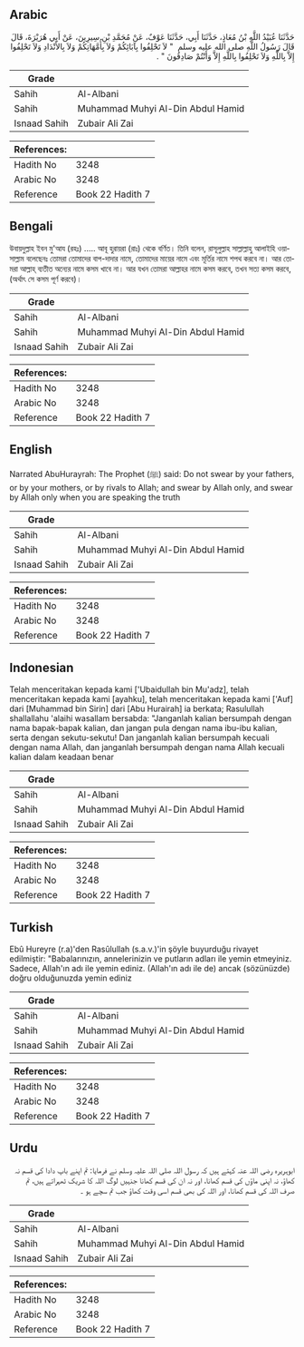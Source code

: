 ## Arabic

<div dir="rtl" lang="ar" style={{fontSize:'larger',backgroundColor:'#f8f9fa',padding:20}}>حَدَّثَنَا عُبَيْدُ اللَّهِ بْنُ مُعَاذٍ، حَدَّثَنَا أَبِي، حَدَّثَنَا عَوْفٌ، عَنْ مُحَمَّدِ بْنِ سِيرِينَ، عَنْ أَبِي هُرَيْرَةَ، قَالَ قَالَ رَسُولُ اللَّهِ صلى الله عليه وسلم ‏ "‏ لاَ تَحْلِفُوا بِآبَائِكُمْ وَلاَ بِأُمَّهَاتِكُمْ وَلاَ بِالأَنْدَادِ وَلاَ تَحْلِفُوا إِلاَّ بِاللَّهِ وَلاَ تَحْلِفُوا بِاللَّهِ إِلاَّ وَأَنْتُمْ صَادِقُونَ ‏"‏ ‏.‏</div><div style={{backgroundColor:'#f8f9fa',padding:20, marginBottom: 10}}><table>
      <thead>
        <tr>
          <th>Grade</th>
          <th></th>
        </tr>
      </thead>
      <tbody>
<tr><td>Sahih</td><td>Al-Albani</td></tr><tr><td>Sahih</td><td>Muhammad Muhyi Al-Din Abdul Hamid</td></tr><tr><td>Isnaad Sahih</td><td>Zubair Ali Zai</td></tr></tbody></table><table>
        <thead>
          <tr>
            <th>References:</th>
            <th></th>
          </tr>
        </thead>
        <tbody><tr><td>Hadith No</td><td>3248</td></tr><tr><td>Arabic No</td><td>3248</td></tr><tr><td>Reference</td><td>Book 22 Hadith 7</td></tr></tbody></table></div>

## Bengali

<div dir="ltr" lang="bn" style={{fontSize:'larger',backgroundColor:'#f8f9fa',padding:20}}>উবায়দুল্লাহ ইবন মু'আয (রহঃ) ..... আবূ হুরায়রা (রাঃ) থেকে বর্ণিত। তিনি বলেন, রাসূলুল্লাহ সাল্লাল্লাহু আলাইহি ওয়াসাল্লাম বলেছেনঃ তোমরা তোমাদের বাপ-দাদার নামে, তোমাদের মায়ের নামে এবং মূর্তির নামে শপথ করবে না। আর তোমরা আল্লাহ্‌ ব্যতীত অন্যের নামে কসম খাবে না। আর যখন তোমরা আল্লাহর নামে কসম করবে, তখন সত্য কসম করবে, (অর্থাৎ সে কসম পূর্ণ করবে)।</div><div style={{backgroundColor:'#f8f9fa',padding:20, marginBottom: 10}}><table>
      <thead>
        <tr>
          <th>Grade</th>
          <th></th>
        </tr>
      </thead>
      <tbody>
<tr><td>Sahih</td><td>Al-Albani</td></tr><tr><td>Sahih</td><td>Muhammad Muhyi Al-Din Abdul Hamid</td></tr><tr><td>Isnaad Sahih</td><td>Zubair Ali Zai</td></tr></tbody></table><table>
        <thead>
          <tr>
            <th>References:</th>
            <th></th>
          </tr>
        </thead>
        <tbody><tr><td>Hadith No</td><td>3248</td></tr><tr><td>Arabic No</td><td>3248</td></tr><tr><td>Reference</td><td>Book 22 Hadith 7</td></tr></tbody></table></div>

## English

<div dir="ltr" lang="en" style={{fontSize:'larger',backgroundColor:'#f8f9fa',padding:20}}>Narrated AbuHurayrah: The Prophet (ﷺ) said: Do not swear by your fathers, or by your mothers, or by rivals to Allah; and swear by Allah only, and swear by Allah only when you are speaking the truth</div><div style={{backgroundColor:'#f8f9fa',padding:20, marginBottom: 10}}><table>
      <thead>
        <tr>
          <th>Grade</th>
          <th></th>
        </tr>
      </thead>
      <tbody>
<tr><td>Sahih</td><td>Al-Albani</td></tr><tr><td>Sahih</td><td>Muhammad Muhyi Al-Din Abdul Hamid</td></tr><tr><td>Isnaad Sahih</td><td>Zubair Ali Zai</td></tr></tbody></table><table>
        <thead>
          <tr>
            <th>References:</th>
            <th></th>
          </tr>
        </thead>
        <tbody><tr><td>Hadith No</td><td>3248</td></tr><tr><td>Arabic No</td><td>3248</td></tr><tr><td>Reference</td><td>Book 22 Hadith 7</td></tr></tbody></table></div>

## Indonesian

<div dir="ltr" lang="id" style={{fontSize:'larger',backgroundColor:'#f8f9fa',padding:20}}>Telah menceritakan kepada kami ['Ubaidullah bin Mu'adz], telah menceritakan kepada kami [ayahku], telah menceritakan kepada kami ['Auf] dari [Muhammad bin Sirin] dari [Abu Hurairah] ia berkata; Rasulullah shallallahu 'alaihi wasallam bersabda: "Janganlah kalian bersumpah dengan nama bapak-bapak kalian, dan jangan pula dengan nama ibu-ibu kalian, serta dengan sekutu-sekutu! Dan janganlah kalian bersumpah kecuali dengan nama Allah, dan janganlah bersumpah dengan nama Allah kecuali kalian dalam keadaan benar</div><div style={{backgroundColor:'#f8f9fa',padding:20, marginBottom: 10}}><table>
      <thead>
        <tr>
          <th>Grade</th>
          <th></th>
        </tr>
      </thead>
      <tbody>
<tr><td>Sahih</td><td>Al-Albani</td></tr><tr><td>Sahih</td><td>Muhammad Muhyi Al-Din Abdul Hamid</td></tr><tr><td>Isnaad Sahih</td><td>Zubair Ali Zai</td></tr></tbody></table><table>
        <thead>
          <tr>
            <th>References:</th>
            <th></th>
          </tr>
        </thead>
        <tbody><tr><td>Hadith No</td><td>3248</td></tr><tr><td>Arabic No</td><td>3248</td></tr><tr><td>Reference</td><td>Book 22 Hadith 7</td></tr></tbody></table></div>

## Turkish

<div dir="ltr" lang="tr" style={{fontSize:'larger',backgroundColor:'#f8f9fa',padding:20}}>Ebû Hureyre (r.a)'den Rasûlullah (s.a.v.)'in şöyle buyurduğu rivayet edilmiştir: "Babalarınızın, annelerinizin ve putların adları ile yemin etmeyiniz. Sadece, Allah'ın adı ile yemin ediniz. (Allah'ın adı ile de) ancak (sözünüzde) doğru olduğunuzda yemin ediniz</div><div style={{backgroundColor:'#f8f9fa',padding:20, marginBottom: 10}}><table>
      <thead>
        <tr>
          <th>Grade</th>
          <th></th>
        </tr>
      </thead>
      <tbody>
<tr><td>Sahih</td><td>Al-Albani</td></tr><tr><td>Sahih</td><td>Muhammad Muhyi Al-Din Abdul Hamid</td></tr><tr><td>Isnaad Sahih</td><td>Zubair Ali Zai</td></tr></tbody></table><table>
        <thead>
          <tr>
            <th>References:</th>
            <th></th>
          </tr>
        </thead>
        <tbody><tr><td>Hadith No</td><td>3248</td></tr><tr><td>Arabic No</td><td>3248</td></tr><tr><td>Reference</td><td>Book 22 Hadith 7</td></tr></tbody></table></div>

## Urdu

<div dir="rtl" lang="ur" style={{fontSize:'larger',backgroundColor:'#f8f9fa',padding:20}}>ابوہریرہ رضی اللہ عنہ کہتے ہیں کہ رسول اللہ صلی اللہ علیہ وسلم نے فرمایا: تم اپنے باپ دادا کی قسم نہ کھاؤ، نہ اپنی ماؤں کی قسم کھانا، اور نہ ان کی قسم کھانا جنہیں لوگ اللہ کا شریک ٹھہراتے ہیں، تم صرف اللہ کی قسم کھانا، اور اللہ کی بھی قسم اسی وقت کھاؤ جب تم سچے ہو ۔</div><div style={{backgroundColor:'#f8f9fa',padding:20, marginBottom: 10}}><table>
      <thead>
        <tr>
          <th>Grade</th>
          <th></th>
        </tr>
      </thead>
      <tbody>
<tr><td>Sahih</td><td>Al-Albani</td></tr><tr><td>Sahih</td><td>Muhammad Muhyi Al-Din Abdul Hamid</td></tr><tr><td>Isnaad Sahih</td><td>Zubair Ali Zai</td></tr></tbody></table><table>
        <thead>
          <tr>
            <th>References:</th>
            <th></th>
          </tr>
        </thead>
        <tbody><tr><td>Hadith No</td><td>3248</td></tr><tr><td>Arabic No</td><td>3248</td></tr><tr><td>Reference</td><td>Book 22 Hadith 7</td></tr></tbody></table></div>